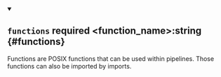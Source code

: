 
<details className="config-field" data-expandable="false" open>
<summary>

## `functions` <span className="config-field-required" data-required="false">required</span> <span className="config-field-type">&lt;function_name&gt;:string</span> <span className="config-field-default"></span> <span className="config-field-enum"></span> {#functions}

Functions are POSIX functions that can be used within pipelines. Those functions can also be imported by
imports.

</summary>



</details>
